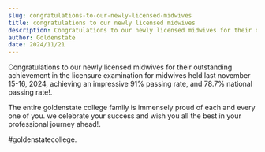 ```yaml
---
slug: congratulations-to-our-newly-licensed-midwives
title: congratulations to our newly licensed midwives
description: Congratulations to our newly licensed midwives for their outstanding achievement in the licensure examination for...
author: Goldenstate
date: 2024/11/21
---
```


Congratulations to our newly licensed midwives for their outstanding achievement in the licensure examination for midwives held last november 15-16, 2024, achieving an impressive 91% passing rate, and 78.7% national passing rate!.

The entire goldenstate college family is immensely proud of each and every one of you. we celebrate your success and wish you all the best in your professional journey ahead!.

#goldenstatecollege.